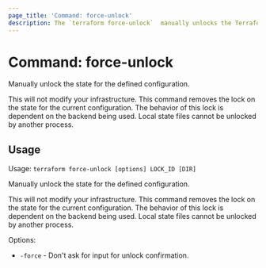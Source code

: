 ```yaml
---
page_title: 'Command: force-unlock'
description: The `terraform force-unlock`  manually unlocks the Terraform state
---
```


# Command: force-unlock

Manually unlock the state for the defined configuration.

This will not modify your infrastructure. This command removes the lock on the
state for the current configuration. The behavior of this lock is dependent
on the backend being used. Local state files cannot be unlocked by another
process.

## Usage

Usage: `terraform force-unlock [options] LOCK_ID [DIR]`

Manually unlock the state for the defined configuration.

This will not modify your infrastructure. This command removes the lock on the
state for the current configuration. The behavior of this lock is dependent
on the backend being used. Local state files cannot be unlocked by another
process.

Options:

*  `-force` -  Don't ask for input for unlock confirmation.
